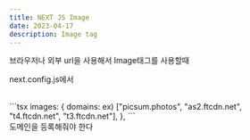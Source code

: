 ```yaml
---
title: NEXT JS Image
date: 2023-04-17
description: Image tag
---
```


브라우저나 외부 url을 사용해서 Image태그를 사용할때

next.config.js에서

<br />
```tsx
images: {
    domains:
ex)
 ["picsum.photos", "as2.ftcdn.net", "t4.ftcdn.net", "t3.ftcdn.net"],
 },
```
<br />
도메인을 등록해줘야 한다
